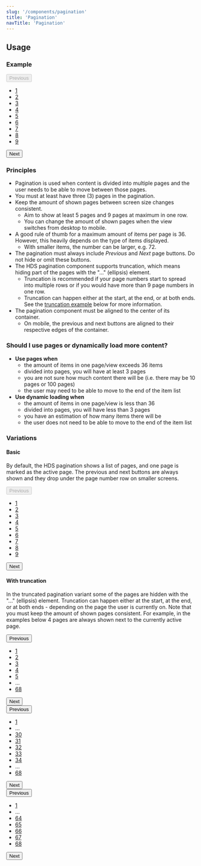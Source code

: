 ```yaml
---
slug: '/components/pagination'
title: 'Pagination'
navTitle: 'Pagination'
---
```




## Usage

### Example

<PlaygroundPreview>
<div class="hds-pagination-container">
  <nav class="hds-pagination" role="navigation" aria-label="Pagination" data-next="Next">
    <button type="button" disabled class="hds-button hds-button--supplementary hds-button--theme-black hds-pagination__button-prev">
      <span aria-hidden="true" class="hds-icon hds-icon--angle-left"></span>
      <span class="hds-button__label">Previous</span>
    </button>
    <ul class="hds-pagination__pages">
      <li>
        <a class="hds-pagination__item-link hds-pagination__item-link--active" href="#" title="Current page" aria-label="Page 1" aria-current="page">
          1
        </a>
      </li>
      <li>
        <a class="hds-pagination__item-link" href="#" aria-label="Page 2" title="Go to page 2">
          2
        </a>
      </li>
      <li>
        <a class="hds-pagination__item-link" href="#"  aria-label="Page 3" title="Go to page 3">
          3
        </a>
      </li>
      <li>
        <a class="hds-pagination__item-link" href="#" aria-label="Page 4" title="Go to page 4">
          4
        </a>
      </li>
      <li>
        <a class="hds-pagination__item-link" href="#" aria-label="Page 5" title="Go to page 5">
          5
        </a>
      </li>
      <li>
        <a class="hds-pagination__item-link" href="#" aria-label="Page 6" title="Go to page 6">
          6
        </a>
      </li>
      <li>
        <a class="hds-pagination__item-link" href="#" aria-label="Page 7" title="Go to page 7">
          7
        </a>
      </li>
      <li>
        <a class="hds-pagination__item-link" href="#" aria-label="Page 8" title="Go to page 8">
          8
        </a>
      </li>
      <li>
        <a class="hds-pagination__item-link" href="#" aria-label="Page 9" title="Go to page 9">
          9
        </a>
      </li>
    </ul>
    <button type="button" class="hds-button hds-button--supplementary hds-button--theme-black hds-pagination__button-next">
      <span class="hds-button__label">Next</span>
      <span aria-hidden="true" class="hds-icon hds-icon--angle-right"></span>
    </button>
  </nav>
</div>
</PlaygroundPreview>

### Principles
- Pagination is used when content is divided into multiple pages and the user needs to be able to move between those pages.
- You must at least have three (3) pages in the pagination.
- Keep the amount of shown pages between screen size changes consistent. 
  - Aim to show at least 5 pages and 9 pages at maximum in one row.
  - You can change the amount of shown pages when the view switches from desktop to mobile.
- A good rule of thumb for a maximum amount of items per page is 36. However, this heavily depends on the type of items displayed.
  - With smaller items, the number can be larger, e.g. 72.
- The pagination must always include _Previous_ and _Next_ page buttons. Do not hide or omit these buttons.
- The HDS pagination component supports truncation, which means hiding part of the pages with the "..." (ellipsis) element.
  - Truncation is recommended if your page numbers start to spread into multiple rows or if you would have more than 9 page numbers in one row.
  - Truncation can happen either at the start, at the end, or at both ends. See the [truncation example](#with-truncation) below for more information.
- The pagination component must be aligned to the center of its container.
  - On mobile, the previous and next buttons are aligned to their respective edges of the container.

### Should I use pages or dynamically load more content?
- **Use pages when**
  - the amount of items in one page/view exceeds 36 items
  - divided into pages, you will have at least 3 pages
  - you are not sure how much content there will be (i.e. there may be 10 pages or 100 pages)
  - the user may need to be able to move to the end of the item list
- **Use dynamic loading when**
  - the amount of items in one page/view is less than 36
  - divided into pages, you will have less than 3 pages
  - you have an estimation of how many items there will be
  - the user does not need to be able to move to the end of the item list

### Variations

#### Basic
By default, the HDS pagination shows a list of pages, and one page is marked as the active page. The previous and next buttons are always shown and they drop under the page number row on smaller screens.

<PlaygroundPreview>
<div class="hds-pagination-container">
  <nav class="hds-pagination" role="navigation" aria-label="Pagination" data-next="Next">
    <button type="button" disabled class="hds-button hds-button--supplementary hds-button--theme-black hds-pagination__button-prev">
      <span aria-hidden="true" class="hds-icon hds-icon--angle-left"></span>
      <span class="hds-button__label">Previous</span>
    </button>
    <ul class="hds-pagination__pages">
      <li>
        <a class="hds-pagination__item-link hds-pagination__item-link--active" href="#" title="Current page" aria-label="Page 1" aria-current="page">
          1
        </a>
      </li>
      <li>
        <a class="hds-pagination__item-link" href="#" aria-label="Page 2" title="Go to page 2">
          2
        </a>
      </li>
      <li>
        <a class="hds-pagination__item-link" href="#"  aria-label="Page 3" title="Go to page 3">
          3
        </a>
      </li>
      <li>
        <a class="hds-pagination__item-link" href="#" aria-label="Page 4" title="Go to page 4">
          4
        </a>
      </li>
      <li>
        <a class="hds-pagination__item-link" href="#" aria-label="Page 5" title="Go to page 5">
          5
        </a>
      </li>
      <li>
        <a class="hds-pagination__item-link" href="#" aria-label="Page 6" title="Go to page 6">
          6
        </a>
      </li>
      <li>
        <a class="hds-pagination__item-link" href="#" aria-label="Page 7" title="Go to page 7">
          7
        </a>
      </li>
      <li>
        <a class="hds-pagination__item-link" href="#" aria-label="Page 8" title="Go to page 8">
          8
        </a>
      </li>
      <li>
        <a class="hds-pagination__item-link" href="#" aria-label="Page 9" title="Go to page 9">
          9
        </a>
      </li>
    </ul>
    <button type="button" class="hds-button hds-button--supplementary hds-button--theme-black hds-pagination__button-next">
      <span class="hds-button__label">Next</span>
      <span aria-hidden="true" class="hds-icon hds-icon--angle-right"></span>
    </button>
  </nav>
</div>
</PlaygroundPreview>

#### With truncation
In the truncated pagination variant some of the pages are hidden with the "..." (ellipsis) element. Truncation can happen either at the start, at the end, or at both ends - depending on the page the user is currently on. Note that you must keep the amount of shown pages consistent. For example, in the examples below 4 pages are always shown next to the currently active page.

<PlaygroundPreview>
<div class="hds-pagination-container">
  <nav class="hds-pagination" role="navigation" aria-label="Pagination" data-next="Next">
    <button type="button" class="hds-button hds-button--supplementary hds-button--theme-black hds-pagination__button-prev">
      <span aria-hidden="true" class="hds-icon hds-icon--angle-left"></span>
      <span class="hds-button__label">Previous</span>
    </button>
    <ul class="hds-pagination__pages">
      <li>
        <a class="hds-pagination__item-link" href="#" title="Go to page 1" aria-label="Page 1">
          1
        </a>
      </li>
      <li>
        <a class="hds-pagination__item-link" href="#" title="Go to page 2" aria-label="Page 2">
          2
        </a>
      </li>
      <li>
        <a class="hds-pagination__item-link hds-pagination__item-link--active" href="#" title="Current page" aria-label="Page 3" aria-current="page">
          3
        </a>
      </li>
      <li>
        <a class="hds-pagination__item-link" href="#" title="Go to page 4" aria-label="Page 4">
          4
        </a>
      </li>
      <li>
        <a class="hds-pagination__item-link" href="#" title="Go to page 5" aria-label="Page 5">
          5
        </a>
      </li>
      <li>
        <span class="hds-pagination__item-ellipsis">
          ...
        </span>
      </li>
      <li>
        <a class="hds-pagination__item-link" href="#" aria-label="Page 68" title="Go to page 68">
          68
        </a>
      </li>
    </ul>
    <button type="button" class="hds-button hds-button--supplementary hds-button--theme-black hds-pagination__button-next">
      <span class="hds-button__label">Next</span>
      <span aria-hidden="true" class="hds-icon hds-icon--angle-right"></span>
    </button>
  </nav>
</div>

<div class="hds-pagination-container">
  <nav class="hds-pagination" role="navigation" aria-label="Pagination" data-next="Next">
    <button type="button" class="hds-button hds-button--supplementary hds-button--theme-black hds-pagination__button-prev">
      <span aria-hidden="true" class="hds-icon hds-icon--angle-left"></span>
      <span class="hds-button__label">Previous</span>
    </button>
    <ul class="hds-pagination__pages">
      <li>
        <a class="hds-pagination__item-link" href="#" title="Go to page 1" aria-label="Page 1">
          1
        </a>
      </li>
      <li>
        <span class="hds-pagination__item-ellipsis">
          ...
        </span>
      </li>
      <li>
        <a class="hds-pagination__item-link" href="#" aria-label="Page 30" title="Go to page 30">
          30
        </a>
      </li>
      <li>
        <a class="hds-pagination__item-link" href="#" aria-label="Page 31" title="Go to page 31">
          31
        </a>
      </li>
      <li>
        <a class="hds-pagination__item-link hds-pagination__item-link--active" href="#" aria-label="Page 32" title="Current page" aria-current="page">
          32
        </a>
      </li>
      <li>
        <a class="hds-pagination__item-link" href="#" aria-label="Page 33" title="Go to page 33">
          33
        </a>
      </li>
      <li>
        <a class="hds-pagination__item-link" href="#" aria-label="Page 34" title="Go to page 34">
          34
        </a>
      </li>
      <li>
        <span class="hds-pagination__item-ellipsis">
          ...
        </span>
      </li>
      <li>
        <a class="hds-pagination__item-link" href="#" aria-label="Page 68" title="Go to page 68">
          68
        </a>
      </li>
    </ul>
    <button type="button" class="hds-button hds-button--supplementary hds-button--theme-black hds-pagination__button-next">
      <span class="hds-button__label">Next</span>
      <span aria-hidden="true" class="hds-icon hds-icon--angle-right"></span>
    </button>
  </nav>
</div>

<div class="hds-pagination-container">
  <nav class="hds-pagination" role="navigation" aria-label="Pagination" data-next="Next">
    <button type="button" class="hds-button hds-button--supplementary hds-button--theme-black hds-pagination__button-prev">
      <span aria-hidden="true" class="hds-icon hds-icon--angle-left"></span>
      <span class="hds-button__label">Previous</span>
    </button>
    <ul class="hds-pagination__pages">
      <li>
        <a class="hds-pagination__item-link" href="#" title="Go to page 1" aria-label="Page 1">
          1
        </a>
      </li>
      <li>
        <span class="hds-pagination__item-ellipsis">
          ...
        </span>
      </li>
      <li>
        <a class="hds-pagination__item-link" href="#" aria-label="Page 64" title="Go to page 64">
          64
        </a>
      </li>
      <li>
        <a class="hds-pagination__item-link" href="#" aria-label="Page 65" title="Go to page 65">
          65
        </a>
      </li>
      <li>
        <a class="hds-pagination__item-link hds-pagination__item-link--active" href="#" aria-label="Page 66" title="Current page" aria-current="page">
          66
        </a>
      </li>
      <li>
        <a class="hds-pagination__item-link" href="#" aria-label="Page 67" title="Go to page 67">
          67
        </a>
      </li>
      <li>
        <a class="hds-pagination__item-link" href="#" aria-label="Page 68" title="Go to page 68">
          68
        </a>
      </li>
    </ul>
    <button type="button" class="hds-button hds-button--supplementary hds-button--theme-black hds-pagination__button-next">
      <span class="hds-button__label">Next</span>
      <span aria-hidden="true" class="hds-icon hds-icon--angle-right"></span>
    </button>
  </nav>
</div>
</PlaygroundPreview>
